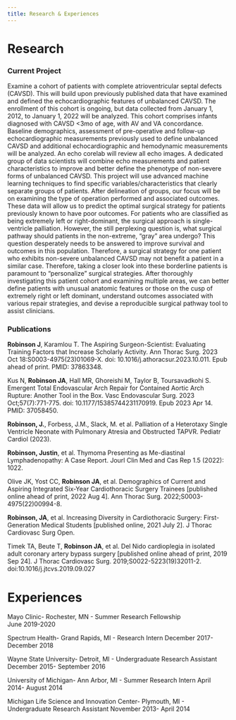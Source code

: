 ```yaml
---
title: Research & Experiences
---
```


# Research

### Current Project

Examine a cohort of patients with complete atrioventricular septal defects (CAVSD). This will build upon previously published data that have examined and defined the echocardiographic features of unbalanced CAVSD. The enrollment of this cohort is ongoing, but data collected from January 1, 2012, to January 1, 2022 will be analyzed. This cohort comprises infants diagnosed with CAVSD <3mo of age, with AV and VA concordance. Baseline demographics, assessment of pre-operative and follow-up echocardiographic measurements previously used to define unbalanced CAVSD and additional echocardiographic and hemodynamic measurements will be analyzed. An echo corelab will review all echo images. A dedicated group of data scientists will combine echo measurements and patient characteristics to improve and better define the phenotype of non-severe forms of unbalanced CAVSD. This project will use advanced machine learning techniques to find specific variables/characteristics that clearly separate groups of patients. After delineation of groups, our focus will be on examining the type of operation performed and associated outcomes. These data will allow us to predict the optimal surgical strategy for patients previously known to have poor outcomes. For patients who are classified as being extremely left or right-dominant, the surgical approach is single-ventricle palliation. However, the still perplexing question is, what surgical pathway should patients in the non-extreme, "gray" area undergo? This question desperately needs to be answered to improve survival and outcomes in this population. Therefore, a surgical strategy for one patient who exhibits non-severe unbalanced CAVSD may not benefit a patient in a similar case.  Therefore, taking a closer look into these borderline patients is paramount to "personalize" surgical strategies. After thoroughly investigating this patient cohort and examining multiple areas, we can better define patients with unusual anatomic features or those on the cusp of extremely right or left dominant, understand outcomes associated with various repair strategies, and devise a reproducible surgical pathway tool to assist clinicians.

### Publications

**Robinson J**, Karamlou T. The Aspiring Surgeon-Scientist: Evaluating Training Factors that Increase Scholarly Activity. Ann Thorac Surg. 2023 Oct 18:S0003-4975(23)01069-X. doi: 10.1016/j.athoracsur.2023.10.011. Epub ahead of print. PMID: 37863348.

Kus N, **Robinson JA**, Hall MR, Ghoreishi M, Taylor B, Toursavadkohi S. Emergent Total Endovascular Arch Repair for Contained Aortic Arch Rupture: Another Tool in the Box. Vasc Endovascular Surg. 2023 Oct;57(7):771-775. doi: 10.1177/15385744231170919. Epub 2023 Apr 14. PMID: 37058450.

**Robinson, J.**, Forbess, J.M., Slack, M. et al. Palliation of a Heterotaxy Single Ventricle Neonate with Pulmonary Atresia and Obstructed TAPVR. Pediatr Cardiol (2023).

**Robinson, Justin**, et al.  Thymoma Presenting as Me-diastinal Lymphadenopathy: A Case Report. Jourl Clin Med and Cas Rep 1.5 (2022): 1022.

Olive JK, Yost CC, **Robinson JA**, et al. Demographics of Current and Aspiring Integrated Six-Year Cardiothoracic Surgery Trainees [published online ahead of print, 2022 Aug 4]. Ann Thorac Surg. 2022;S0003-4975(22)00994-8.

**Robinson, JA**, et al. Increasing Diversity in Cardiothoracic Surgery: First-Generation Medical Students [published online, 2021 July 2]. J Thorac Cardiovasc Surg Open.

Timek TA, Beute T, **Robinson JA**, et al. Del Nido cardioplegia in isolated adult coronary artery bypass surgery [published online ahead of print, 2019 Sep 24]. J Thorac Cardiovasc Surg. 2019;S0022-5223(19)32011-2. doi:10.1016/j.jtcvs.2019.09.027


# Experiences

Mayo Clinic- Rochester, MN - Summer Research Fellowship  
June 2019-2020


Spectrum Health- Grand Rapids, MI - Research Intern
December 2017- December 2018


Wayne State University- Detroit, MI - Undergraduate Research Assistant 
December 2015- September 2016



University of Michigan- Ann Arbor, MI - Summer Research Intern 
April 2014- August 2014

                                             

Michigan Life Science and Innovation Center- Plymouth, MI - Undergraduate Research Assistant
November 2013- April 2014



